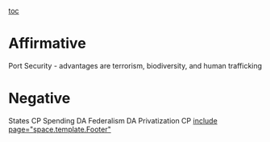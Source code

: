 [[toc]]
=Affirmative= 
Port Security - advantages are terrorism, biodiversity, and human trafficking
=Negative= 
States CP
Spending DA
Federalism DA
Privatization CP
[[include page="space.template.Footer"]]